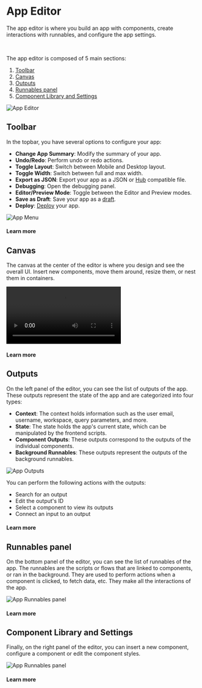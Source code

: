
# App Editor

The app editor is where you build an app with components, create interactions with runnables, and configure the app settings.

<div class="grid grid-cols-2 gap-6 mb-4">
	<DocCard
		color="orange"
		title="Apps Quickstart"
		description="Learn how to build your first app in a matter of minutes."
		href="/docs/getting_started/apps_quickstart"
	/>
	<DocCard
		color="orange"
		title="React/Vue/Svelte Apps"
		description="Users can import their own React/Vue/Svelte Apps in addition to using Windmill's built-in App editor."
		href="/docs/react_vue_svelte_apps"
	/>
</div>

<br />

The app editor is composed of 5 main sections:

1. [Toolbar](/docs/apps/app_editor#toolbar)
2. [Canvas](#canvas)
3. [Outputs](#outputs)
4. [Runnables panel](#runnables-panel)
5. [Component Library and Settings](#component-library-and-settings)

![App Editor](../../assets/apps/0_app_editor/plain-app-editor.png)

## Toolbar

In the topbar, you have several options to configure your app:

- **Change App Summary**: Modify the summary of your app.
- **Undo/Redo**: Perform undo or redo actions.
- **Toggle Layout**: Switch between Mobile and Desktop layout.
- **Toggle Width**: Switch between full and max width.
- **Export as JSON**: Export your app as a JSON or [Hub](https://hub.windmill.dev/) compatible file.
- **Debugging**: Open the debugging panel.
- **Editor/Preview Mode**: Toggle between the Editor and Preview modes.
- **Save as Draft**: Save your app as a [draft](../../core_concepts/0_draft_and_deploy/index.md#draft).
- **Deploy**: [Deploy](../../core_concepts/0_draft_and_deploy/index.md#deployed-version) your app.

![App Menu](../../assets/apps/1_app_toolbar/app-toolbar.png)

#### Learn more

<div class="grid grid-cols-2 gap-2">
	<DocCard
		color="orange"
		title="Toolbar guide"
		description="Discover all the features of the toolbar."
		href="/docs/apps/toolbar"
	/>
	<DocCard
		color="orange"
		title="Debugging"
		description="Learn how to debug your app."
		href="/docs/apps/app_debugging"
	/>
	<DocCard
		color="orange"
		title="Deployment"
		description="Save as draft or deploy your app."
		href="/docs/apps/app_deployment"
	/>
</div>

## Canvas

The canvas at the center of the editor is where you design and see the overall UI. Insert new components, move them around, resize them, or nest them in containers.

<video
	className="border-2 rounded-xl object-cover w-full h-full"
	autoPlay
	loop
	controls
	id="main-video"
	src="/videos/app-canvas-overview.mp4"
/>

#### Learn more

<div class="grid grid-cols-2 gap-2">
	<DocCard
		color="orange"
		title="Canvas guide"
		description="Move, resize, and nest components."
		href="/docs/apps/canvas"
	/>
	<DocCard
		color="orange"
		title="Component Library"
		description="Discover all the components available."
		href="/docs/apps/app_configuration-settings/app_component_library"
	/>
</div>

## Outputs

On the left panel of the editor, you can see the list of outputs of the app. These outputs represent the state of the app and are categorized into four types:

- **Context**: The context holds information such as the user email, username, workspace, query parameters, and more.
- **State**: The state holds the app's current state, which can be manipulated by the frontend scripts.
- **Component Outputs**: These outputs correspond to the outputs of the individual components.
- **Background Runnables**: These outputs represent the outputs of the background runnables.

![App Outputs](../../assets/apps/0_app_editor/app-outputs.png)

You can perform the following actions with the outputs:

- Search for an output
- Edit the output's ID
- Select a component to view its outputs
- Connect an input to an output

#### Learn more

<div class="grid grid-cols-2 gap-6 mb-4">
	<DocCard
		color="orange"
		title="Context"
		description="The context holds such information as the user email, username, the workspace, the query parameters, etc."
		href="/docs/apps/outputs"
	/>
	<DocCard
		color="orange"
		title="State"
		description="Learn how to interact with the app's state using frontend scripts."
		href="/docs/apps/app-runnable-panel#state"
	/>
</div>

## Runnables panel

On the bottom panel of the editor, you can see the list of runnables of the app. The runnables are the scripts or flows that are linked to components, or ran in the background. They are used to perform actions when a component is clicked, to fetch data, etc. They make all the interactions of the app.

![App Runnables panel](../../assets/apps/0_app_editor/app-runnable-panel.png)

#### Learn more

<div class="grid grid-cols-2 gap-6 mb-4">
	<DocCard
		color="orange"
		title="Runnable Guide"
		description="Learn how to create and configure runnables."
		href="/docs/apps/app-runnable-panel"
	/>
</div>

## Component Library and Settings

Finally, on the right panel of the editor, you can insert a new component, configure a component or edit the component styles.

![App Runnables panel](../../assets/apps/0_app_editor/app-components-settings.png)

#### Learn more

<div class="grid grid-cols-2 gap-2 my-4">
	<DocCard
		color="orange"
		title="Component Library"
		description="Discover all the components available in the library, and their configurations."
		href="/docs/apps/app_configuration-settings/app_component_library"
	/>
	<DocCard
		color="orange"
		title="Runnable Triggers"
		description="Learn how to trigger a runnable."
		href="/docs/apps/app_configuration-settings/app_runnable_triggers"
	/>
	<DocCard
		color="orange"
		title="Component Configuration"
		description="Learn how to configure a component."
		href="/docs/apps/app_configuration-settings/app_component_configuration"
	/>
	<DocCard
		color="orange"
		title="Styling"
		description="Learn how to edit the component styles."
		href="/docs/apps/app_configuration-settings/app_styling"
	/>
</div>
